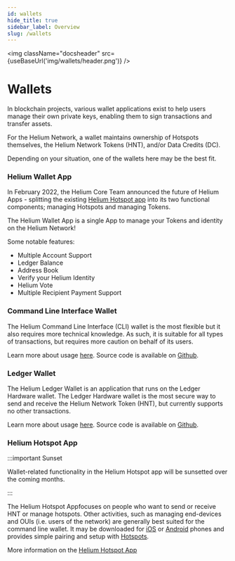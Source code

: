 ```yaml
---
id: wallets
hide_title: true
sidebar_label: Overview
slug: /wallets
---
```



<img className="docsheader" src={useBaseUrl('img/wallets/header.png')} />

# Wallets

In blockchain projects, various wallet applications exist to help users manage their own private
keys, enabling them to sign transactions and transfer assets.

For the Helium Network, a wallet maintains ownership of Hotspots themselves, the Helium Network
Tokens (HNT), and/or Data Credits (DC).

Depending on your situation, one of the wallets here may be the best fit.

### Helium Wallet App

In February 2022, the Helium Core Team announced the future of Helium Apps - splitting the existing
[Helium Hotspot app](/wallets/app-wallet) into its two functional components; managing Hotspots and
managing Tokens.

The Helium Wallet App is a single App to manage your Tokens and identity on the Helium Network!

Some notable features:

- Multiple Account Support
- Ledger Balance
- Address Book
- Verify your Helium Identity
- Helium Vote
- Multiple Recipient Payment Support

### Command Line Interface Wallet

The Helium Command Line Interface (CLI) wallet is the most flexible but it also requires more
technical knowledge. As such, it is suitable for all types of transactions, but requires more
caution on behalf of its users.

Learn more about usage [here](/wallets/cli-wallet). Source code is available on
[Github](https://github.com/helium/helium-wallet-rs).

### Ledger Wallet

The Helium Ledger Wallet is an application that runs on the Ledger Hardware wallet. The Ledger
Hardware wallet is the most secure way to send and receive the Helium Network Token (HNT), but
currently supports no other transactions.

Learn more about usage [here](/wallets/ledger). Source code is available on
[Github](https://github.com/helium/helium-ledger-cli).

### Helium Hotspot App

:::important Sunset

Wallet-related functionality in the Helium Hotspot app will be sunsetted over the coming months.

:::

The Helium Hotspot Appfocuses on people who want to send or receive HNT or manage hotspots. Other
activities, such as managing end-devices and OUIs (i.e. users of the network) are generally best
suited for the command line wallet. It may be downloaded for
[iOS](https://apps.apple.com/us/app/helium-hotspot/id1450463605) or
[Android](https://play.google.com/store/apps/details?id=com.helium.wallet) phones and provides
simple pairing and setup with [Hotspots](/mine-hnt).

More information on the [Helium Hotspot App](/wallets/app-wallet)
